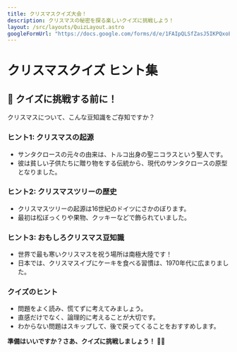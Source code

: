 ```yaml
---
title: クリスマスクイズ大会！
description: クリスマスの秘密を探る楽しいクイズに挑戦しよう！
layout: /src/layouts/QuizLayout.astro
googleFormUrl: "https://docs.google.com/forms/d/e/1FAIpQLSfZasJ5IKPQxoEiamrUm-cksuj4BiTcUggajAZ83RS8U6KPAw/viewform?embedded=true"
---
```


# クリスマスクイズ ヒント集

## 🎄 クイズに挑戦する前に！

クリスマスについて、こんな豆知識をご存知ですか？

### ヒント1: クリスマスの起源

- サンタクロースの元々の由来は、トルコ出身の聖ニコラスという聖人です。
- 彼は貧しい子供たちに贈り物をする伝統から、現代のサンタクロースの原型となりました。

### ヒント2: クリスマスツリーの歴史

- クリスマスツリーの起源は16世紀のドイツにさかのぼります。
- 最初は松ぼっくりや果物、クッキーなどで飾られていました。

### ヒント3: おもしろクリスマス豆知識

- 世界で最も寒いクリスマスを祝う場所は南極大陸です！
- 日本では、クリスマスイブにケーキを食べる習慣は、1970年代に広まりました。

### クイズのヒント

- 問題をよく読み、慌てずに考えてみましょう。
- 直感だけでなく、論理的に考えることが大切です。
- わからない問題はスキップして、後で戻ってくることをおすすめします。

**準備はいいですか？さあ、クイズに挑戦しましょう！** 🎅✨